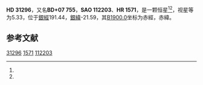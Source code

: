 {{Starbox begin
| name = HD 31296
}}
{{Starbox observe
| epoch = [[J2000.0|J2000.0]]
| constell = {{星座名待查}}<ref name=SIMBAD>{{cite web
 | url=http://simbad.u-strasbg.fr/simbad/sim-id?Ident=HR+1571
 | title =Pulsating variable Star
 | publisher=Centre de Données astronomiques de Strasbourg
 | work=SIMBAD
 | accessdate=2012-07-13}}</ref><ref name=DATA>{{cite web
 | url=http://vizier.u-strasbg.fr/viz-bin/VizieR-5?-out.add=.&-source=5050&-corr=PK=HR&-out.max=9999&HR=1571
 | title=VizieR Detailed Page
 | accessdate=2012-07-13
 | archive-date=2016-03-05
 | archive-url=https://web.archive.org/web/20160305000450/http://vizier.u-strasbg.fr/viz-bin/VizieR-5?-out.add=.&-source=5050&-corr=PK=HR&-out.max=9999&HR=1571
 | dead-url=no
 }}</ref>
| 星官 = 
| ra = {{RA|4|54|47.8}}<ref name=SIMBAD /><ref name=DATA />
| dec = {{DEC|+7|46|45}}<ref name=SIMBAD /><ref name=DATA />
| appmag_v = 5.33<ref name=SIMBAD /><ref name=DATA />
}}
{{Starbox character
| class = gK1<ref name=SIMBAD /><ref name=DATA />
| b-v = 1.22<ref name=SIMBAD /><ref name=DATA />
| u-b = 1.18<ref name=SIMBAD /><ref name=DATA />
| r-i = <ref name=SIMBAD /><ref name=DATA />
| variable = 
}}
{{Starbox astrometry
| radial_v = 1.18
| prop_mo_ra = -5
| parallax = 
| p_error = 
}}
{{Starbox catalog
| names =BD+07 755，[[SAO星表|SAO]] 112203，[[HD星表|HD]] 31296，[[HR星表|HR]] 1571}}
{{Starbox reference |Simbad=HR+1571}}
{{Starbox end}}

'''HD 31296'''，又名'''BD+07 755'''，'''SAO 112203'''、'''HR 1571'''，是一颗恒星<ref name=SIMBAD /><ref name=DATA />，视星等为5.33，位于[[銀道座標系|銀經]]191.44，[[銀道座標系|銀緯]]-21.59，其[[B1900.0|B1900.0]]坐标为赤經{{RA|4|49|23.3}}，赤緯{{DEC|+7|-21.59|2}}。

== 参考文献 ==
{{reflist}}

{{star-stub}}

[[Category:HD和HDE天體|31296]]
[[Category:HR天體|1571]]
[[Category:SAO天體|112203]]